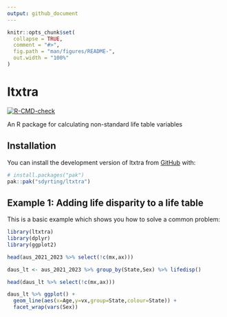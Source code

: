 ```yaml
---
output: github_document
---
```


<!-- README.md is generated from README.Rmd. Please edit that file -->

```r
knitr::opts_chunk$set(
  collapse = TRUE,
  comment = "#>",
  fig.path = "man/figures/README-",
  out.width = "100%"
)
```

# ltxtra

<!-- badges: start -->
[![R-CMD-check](https://github.com/sdyrting/ltxtra/actions/workflows/R-CMD-check.yaml/badge.svg)](https://github.com/sdyrting/ltxtra/actions/workflows/R-CMD-check.yaml)
<!-- badges: end -->

An R package for calculating non-standard life table variables

## Installation

You can install the development version of ltxtra from [GitHub](https://github.com/) with:

``` r
# install.packages("pak")
pak::pak("sdyrting/ltxtra")
```

<!--
To install ltxtra from its tarball, change working directory to directory of the tarball and enter the following in the R console.

``` r
# install.packages('devtools') ## Install devtools if you don't have it
devtools::install_local('./ltxtra-0.0.0.9000.tar.gz')
```
-->

## Example 1: Adding life disparity to a life table

This is a basic example which shows you how to solve a common problem:

```r
library(ltxtra)
library(dplyr)
library(ggplot2)

head(aus_2021_2023 %>% select(!c(mx,ax)))

daus_lt <- aus_2021_2023 %>% group_by(State,Sex) %>% lifedisp()

head(daus_lt %>% select(!c(mx,ax)))

daus_lt %>% ggplot() +
  geom_line(aes(x=Age,y=vx,group=State,colour=State)) +
  facet_wrap(vars(Sex))
```


<!--
What is special about using `README.Rmd` instead of just `README.md`? You can include R chunks like so:

```r
summary(cars)
```

You'll still need to render `README.Rmd` regularly, to keep `README.md` up-to-date. `devtools::build_readme()` is handy for this.

You can also embed plots, for example:

```r
plot(pressure)
```

In that case, don't forget to commit and push the resulting figure files, so they display on GitHub and CRAN.
-->